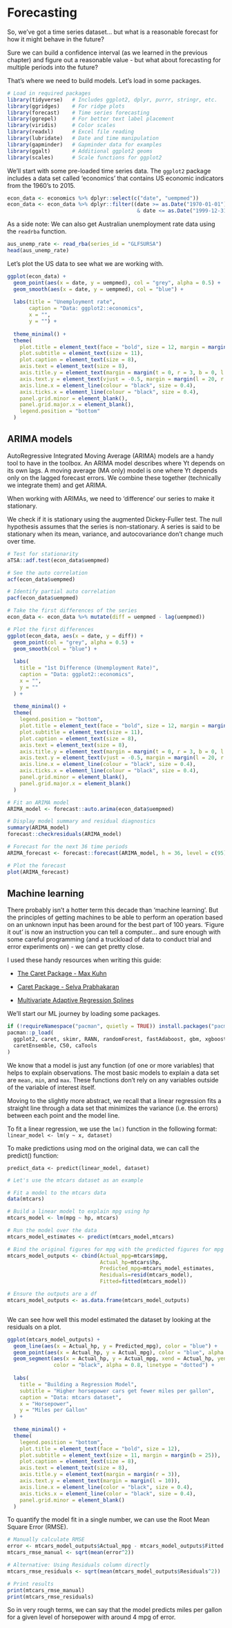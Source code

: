 # Forecasting

So, we've got a time series dataset... but what is a reasonable forecast for how it might behave in the future?

Sure we can build a confidence interval (as we learned in the previous chapter) and figure out a reasonable value - but what about forecasting for multiple periods into the future?

That's where we need to build models. Let's load in some packages.

```r

# Load in required packages
library(tidyverse)   # Includes ggplot2, dplyr, purrr, stringr, etc.
library(ggridges)    # For ridge plots
library(forecast)    # Time series forecasting
library(ggrepel)     # For better text label placement
library(viridis)     # Color scales
library(readxl)      # Excel file reading
library(lubridate)   # Date and time manipulation
library(gapminder)   # Gapminder data for examples
library(ggalt)       # Additional ggplot2 geoms
library(scales)      # Scale functions for ggplot2
```

We'll start with some pre-loaded time series data. The `ggplot2` package includes a data set called 'economics' that contains US economic indicators from the 1960's to 2015.

```r

econ_data <- economics %>% dplyr::select(c("date", "uempmed"))
econ_data <- econ_data %>% dplyr::filter((date >= as.Date("1970-01-01") 
                                          & date <= as.Date("1999-12-31")))
```

As a side note: We can also get Australian unemployment rate data using the `readrba` function.

```r

aus_unemp_rate <- read_rba(series_id = "GLFSURSA") 
head(aus_unemp_rate)

```

Let's plot the US data to see what we are working with.

```r

ggplot(econ_data) +
  geom_point(aes(x = date, y = uempmed), col = "grey", alpha = 0.5) +
  geom_smooth(aes(x = date, y = uempmed), col = "blue") +
  
  labs(title = "Unemployment rate",
       caption = "Data: ggplot2::economics",
       x = "",
       y = "") +
  
  theme_minimal() +
  theme(
    plot.title = element_text(face = "bold", size = 12, margin = margin(0, 0, 25, 0)),
    plot.subtitle = element_text(size = 11),
    plot.caption = element_text(size = 8),
    axis.text = element_text(size = 8),
    axis.title.y = element_text(margin = margin(t = 0, r = 3, b = 0, l = 0)),
    axis.text.y = element_text(vjust = -0.5, margin = margin(l = 20, r = -10)),
    axis.line.x = element_line(colour = "black", size = 0.4),
    axis.ticks.x = element_line(colour = "black", size = 0.4),
    panel.grid.minor = element_blank(),
    panel.grid.major.x = element_blank(),
    legend.position = "bottom"
  )

```

## ARIMA models

AutoRegressive Integrated Moving Average (ARIMA) models are a handy tool to have in the toolbox. An ARIMA model describes where Yt depends on its own lags. A moving average (MA only) model is one where Yt depends only on the lagged forecast errors. We combine these together (technically we integrate them) and get ARIMA.

When working with ARIMAs, we need to 'difference' our series to make it stationary.

We check if it is stationary using the augmented Dickey-Fuller test. The null hypothesis assumes that the series is non-stationary. A series is said to be stationary when its mean, variance, and autocovariance don't change much over time.

```r

# Test for stationarity
aTSA::adf.test(econ_data$uempmed)

# See the auto correlation
acf(econ_data$uempmed)

# Identify partial auto correlation
pacf(econ_data$uempmed)

# Take the first differences of the series
econ_data <- econ_data %>% mutate(diff = uempmed - lag(uempmed))

# Plot the first differences
ggplot(econ_data, aes(x = date, y = diff)) +
  geom_point(col = "grey", alpha = 0.5) +
  geom_smooth(col = "blue") +
  
  labs(
    title = "1st Difference (Unemployment Rate)",
    caption = "Data: ggplot2::economics",
    x = "",
    y = ""
  ) +
  
  theme_minimal() +
  theme(
    legend.position = "bottom",
    plot.title = element_text(face = "bold", size = 12, margin = margin(0, 0, 25, 0)),
    plot.subtitle = element_text(size = 11),
    plot.caption = element_text(size = 8),
    axis.text = element_text(size = 8),
    axis.title.y = element_text(margin = margin(t = 0, r = 3, b = 0, l = 0)),
    axis.text.y = element_text(vjust = -0.5, margin = margin(l = 20, r = -10)),
    axis.line.x = element_line(colour = "black", size = 0.4),
    axis.ticks.x = element_line(colour = "black", size = 0.4),
    panel.grid.minor = element_blank(),
    panel.grid.major.x = element_blank()
  )


```

```r

# Fit an ARIMA model
ARIMA_model <- forecast::auto.arima(econ_data$uempmed)

# Display model summary and residual diagnostics
summary(ARIMA_model)
forecast::checkresiduals(ARIMA_model)

# Forecast for the next 36 time periods
ARIMA_forecast <- forecast::forecast(ARIMA_model, h = 36, level = c(95))

# Plot the forecast
plot(ARIMA_forecast)
```

## Machine learning

There probably isn't a hotter term this decade than 'machine learning'. But the principles of getting machines to be able to perform an operation based on an unknown input has been around for the best part of 100 years. 'Figure it out' is now an instruction you can tell a computer... and sure enough with some careful programming (and a truckload of data to conduct trial and error experiments on) - we can get pretty close.

I used these handy resources when writing this guide:

-   [The Caret Package - Max Kuhn](https://topepo.github.io/caret/index.html)

-   [Caret Package - Selva Prabhakaran](https://www.machinelearningplus.com/machine-learning/caret-package/)

-   [Multivariate Adaptive Regression Splines](http://uc-r.github.io/mars)

We'll start our ML journey by loading some packages.

```r

if (!requireNamespace("pacman", quietly = TRUE)) install.packages("pacman")
pacman::p_load(
  ggplot2, caret, skimr, RANN, randomForest, fastAdaboost, gbm, xgboost,
  caretEnsemble, C50, caTools
)

```

We know that a model is just any function (of one or more variables) that helps to explain observations. The most basic models to explain a data set are `mean,` `min`, and `max`. These functions don't rely on any variables outside of the variable of interest itself.

Moving to the slightly more abstract, we recall that a linear regression fits a straight line through a data set that minimizes the variance (i.e. the errors) between each point and the model line.

To fit a linear regression, we use the `lm()` function in the following format:\
`linear_model <- lm(y ~ x, dataset)`

To make predictions using mod on the original data, we can call the predict() function:

`predict_data <- predict(linear_model, dataset)`

```r

# Let's use the mtcars dataset as an example

# Fit a model to the mtcars data
data(mtcars)

# Build a linear model to explain mpg using hp
mtcars_model <- lm(mpg ~ hp, mtcars)

# Run the model over the data
mtcars_model_estimates <- predict(mtcars_model,mtcars)

# Bind the original figures for mpg with the predicted figures for mpg
mtcars_model_outputs <- cbind(Actual_mpg=mtcars$mpg,
                              Actual_hp=mtcars$hp,
                              Predicted_mpg=mtcars_model_estimates,
                              Residuals=resid(mtcars_model),
                              Fitted=fitted(mtcars_model))

# Ensure the outputs are a df
mtcars_model_outputs <- as.data.frame(mtcars_model_outputs)



```

We can see how well this model estimated the dataset by looking at the residuals on a plot.

```r
ggplot(mtcars_model_outputs) +
  geom_line(aes(x = Actual_hp, y = Predicted_mpg), color = "blue") +
  geom_point(aes(x = Actual_hp, y = Actual_mpg), color = "blue", alpha = 0.5) +
  geom_segment(aes(x = Actual_hp, y = Actual_mpg, xend = Actual_hp, yend = Fitted),
               color = "black", alpha = 0.8, linetype = "dotted") +
  
  labs(
    title = "Building a Regression Model",
    subtitle = "Higher horsepower cars get fewer miles per gallon",
    caption = "Data: mtcars dataset",
    x = "Horsepower",
    y = "Miles per Gallon"
  ) +
  
  theme_minimal() +
  theme(
    legend.position = "bottom",
    plot.title = element_text(face = "bold", size = 12),
    plot.subtitle = element_text(size = 11, margin = margin(b = 25)),
    plot.caption = element_text(size = 8),
    axis.text = element_text(size = 8),
    axis.title.y = element_text(margin = margin(r = 3)),
    axis.text.y = element_text(margin = margin(l = 10)), 
    axis.line.x = element_line(color = "black", size = 0.4),
    axis.ticks.x = element_line(color = "black", size = 0.4),
    panel.grid.minor = element_blank()
  )

```

To quantify the model fit in a single number, we can use the Root Mean Square Error (RMSE).

```r

# Manually calculate RMSE
error <- mtcars_model_outputs$Actual_mpg - mtcars_model_outputs$Fitted
mtcars_rmse_manual <- sqrt(mean(error^2))

# Alternative: Using Residuals column directly
mtcars_rmse_residuals <- sqrt(mean(mtcars_model_outputs$Residuals^2))

# Print results
print(mtcars_rmse_manual)
print(mtcars_rmse_residuals)
```

So in very rough terms, we can say that the model predicts miles per gallon for a given level of horsepower with around 4 mpg of error.
